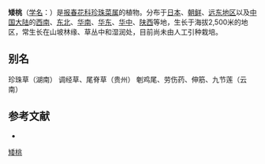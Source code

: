 {{Speciesbox
| name = 矮桃
| status = 
| status_system = 
| image =GooseNeckedLoosestrife.jpg
| genus = Lysimachia
| species = clethroides
| authority = Duby
}}

'''矮桃'''（[[学名|学名]]：{{lang|la|''Lysimachia clethroides''}}）是[[报春花科|报春花科]][[珍珠菜属|珍珠菜属]]的植物。分布于[[日本|日本]]、[[朝鲜|朝鲜]]、[[远东地区|远东地区]]以及[[中国大陆|中国大陆]]的[[西南|西南]]、[[中国东北地区|东北]]、[[华南|华南]]、[[华东|华东]]、[[华中|华中]]、[[陕西|陕西]]等地，生长于海拔2,500米的地区，常生长在山坡林缘、草丛中和湿润处，目前尚未由人工引种栽培。

== 别名 ==
珍珠草（湖南） 调经草、尾脊草（贵州） 剦鸡尾、劳伤药、伸筋、九节莲（云南）

== 参考文献 ==
<div class="references-small">
* {{cite web| url =http://www.bioinfo.cn/db05/KmzwSpecies.php?action=view&id=17487| title =矮桃| work =《中国高等植物数据库全库》| publisher =中国科学院微生物研究所| author =昆明植物研究所| accessdate =2009-02-25| deadurl =yes| archiveurl =https://web.archive.org/web/20160305052821/http://www.bioinfo.cn/db05/KmzwSpecies.php?action=view&id=17487| archivedate =2016-03-05}}
{{Wikisource further reading}}
</div>
{{Taxonbar|from=Q1070109}}

[[Category:珍珠菜属|矮桃]]


{{植物小作品}}